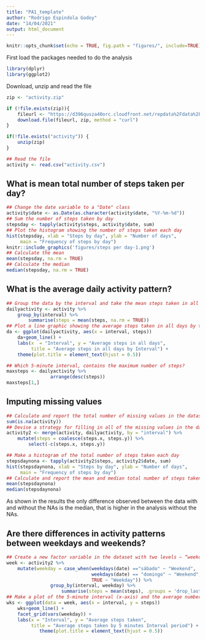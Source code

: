 ```yaml
---
title: "PA1_template"
author: "Rodrigo Espindola Godoy"
date: "14/04/2021"
output: html_document
---
```


```r
knitr::opts_chunk$set(echo = TRUE, fig.path = "figures/", include=TRUE)
```

First load the packages needed to do the analysis
```r
library(dplyr)
library(ggplot2)
```

Download, unzip  and read the file
```r
zip <- "activity.zip"

if (!file.exists(zip)){
    fileurl <- "https://d396qusza40orc.cloudfront.net/repdata%2Fdata%2Factivity.zip"
    download.file(fileurl, zip, method = "curl")
}        

if(!file.exists("activity")) {
    unzip(zip)
} 

## Read the file
activity <- read.csv("activity.csv")
```

## What is mean total number of steps taken per day?

```r
## Change the date variable to a "Date" class
activity$date <- as.Date(as.character(activity$date, "%Y-%m-%d"))
## Sum the number of steps taken by day
stepsday <- tapply(activity$steps, activity$date, sum)
## Plot the histogram showing the number of steps taken each day
hist(stepsday, xlab = "Steps by day", ylab = "Number of days",
     main = "Frequency of steps by day")
knitr::include_graphics('figures/steps per day-1.png')
## Calculate the mean
mean(stepsday, na.rm = TRUE)
## Calculate the median
median(stepsday, na.rm = TRUE)
```

## What is the average daily activity pattern?
```r
## Group the data by the interval and take the mean steps taken in all days
dailyactivity <- activity %>% 
    group_by(interval) %>%
        summarise(steps = mean(steps, na.rm = TRUE))
## Plot a line graphic showing the average steps taken in all days by the interval
da <- ggplot(dailyactivity, aes(x = interval, steps))
    da+geom_line() +
    labs(x  = "Interval", y = "Average steps in all days", 
         title = "Average steps in all days by Interval") +
    theme(plot.title = element_text(hjust = 0.5))

## Which 5-minute interval, contains the maximum number of steps? 
maxsteps <- dailyactivity %>% 
                arrange(desc(steps))
maxsteps[1,]
```
## Imputing missing values
```r
## Calculate and report the total number of missing values in the dataset
sum(is.na(activity))
## Devise a strategy for filling in all of the missing values in the dataset. Create a new dataset that is equal to the original dataset but with the missing data filled in.
activity2 <- merge(activity, dailyactivity, by = "interval") %>% 
    mutate(steps = coalesce(steps.x, steps.y)) %>%
        select(-c(steps.x, steps.y))

## Make a histogram of the total number of steps taken each day 
stepsdaynona <- tapply(activity2$steps, activity2$date, sum)
hist(stepsdaynona, xlab = "Steps by day", ylab = "Number of days",
     main = "Frequency of steps by day")
## Calculate and report the mean and median total number of steps taken per day
mean(stepsdaynona)
median(stepsdaynona)
```
As shown in the results the only difference observed between the data with and without the NAs is the median, that is higher in the analysis without the NAs. 

## Are there differences in activity patterns between weekdays and weekends?
```r
## Create a new factor variable in the dataset with two levels – “weekday” and “weekend” indicating whether a given date is a weekday or weekend day.
week <- activity2 %>%  
    mutate(weekday = case_when(weekdays(date) =="sábado" ~ "Weekend", 
                               weekdays(date) == "domingo" ~ "Weekend",
                               TRUE ~ "Weekday")) %>%
                group_by(interval, weekday) %>%
                    summarise(steps = mean(steps), .groups = 'drop_last')
## Make a plot of the 5-minute interval (x-axis) and the average number of steps taken, averaged across all weekday days or weekend days
wks <- ggplot(data = week, aes(x = interval, y = steps))
    wks+geom_line() +
    facet_grid(vars(weekday)) +
    labs(x = "Interval", y = "Average steps taken", 
         title = "Average steps taken by 5 minutes Interval period") +
            theme(plot.title = element_text(hjust = 0.5))
```